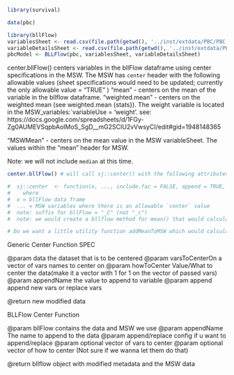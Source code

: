 ```r
library(survival)
```

```r
data(pbc)
```

```r
library(bllFlow)
variablesSheet <- read.csv(file.path(getwd(), '../inst/extdata/PBC/PBC - variables.csv'))
variableDetailsSheet <- read.csv(file.path(getwd(), '../inst/extdata/PBC/PBC - variable_details.csv'))
pbcModel <- BLLFlow(pbc, variablesSheet, variableDetailsSheet)
```
center.bllFlow() centers variables in the bllFlow dataframe using center specifications in the MSW.
The MSW has `center` header with the following allowable values (sheet specifications would need to be updated; currently the only allowable value = "TRUE" )
"mean" - centers on the mean of the variable in the bllflow dataframe.
"weighted.mean" - centers on the weighted mean (see weighted.mean {stats}). The weight variable is located in the MSW_variables:`variableUse = 'weight'. see: https://docs.google.com/spreadsheets/d/1FGy-Zg0AUMEVSqpbAoIMoS_SgD__mG2SCIU2vVwsyCI/edit#gid=1948148365

"MSWMean" - centers on the mean value in the MSW variableSheet. The values within the "mean" header for MSW.

Note: we will not include `median` at this time. 

```r

center.bllFlow() # will call sj::center() with the following attributes

#  sj::center  <- function(x, ..., include.fac = FALSE, append = TRUE, suffix = "_C")
#    where
#  x = bllFlow data frame
#  ... = MSW variables where there is an allowable `center` value
#  note: suffix for bllFlow = "_C" (not "_c")
#  note: we would create a bllflow method for mean() that would calculate the three different means: 'mean' the original mean; 'meanWeighted' the weighted mean (see weighted.mean {stats}) and 'MSWMean' the mean calcualted using the MSW mean values.

# Do we want a little utility function addMeanToMSW which would calculate mean and then add to the MSW sheet (object)?
```
Generic Center Function SPEC

@param data the dataset that is to be centered
@param varsToCenterOn a vector of vars names to center on
@param howToCenter Value/What to center the data(make it a vector with 1 for 1 on the vector of passed vars)
@param appendName the value to append to variable 
@param append append new vars or replace vars

@return new modified data

BLLFlow Center Function

@param bllFlow contains the data and MSW we use
@param appendName The name to append to the data
@param append/replace config if u want to append/replace
@param optional vector of vars to center
@param optional vector of how to center (Not sure if we wanna let them do that)

@return bllflow object with modified metadata and the MSW data